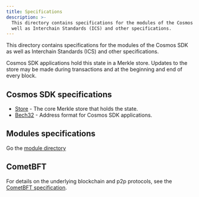 ```yaml
---
title: Specifications
description: >-
  This directory contains specifications for the modules of the Cosmos SDK as
  well as Interchain Standards (ICS) and other specifications.
---
```


This directory contains specifications for the modules of the Cosmos SDK as well as Interchain Standards (ICS) and other specifications.

Cosmos SDK applications hold this state in a Merkle store. Updates to
the store may be made during transactions and at the beginning and end of every
block.

## Cosmos SDK specifications

* [Store](/sdk/v0.50/learn/advanced/store) - The core Merkle store that holds the state.
* [Bech32](/sdk/v0.50/build/spec/addresses/bech32) - Address format for Cosmos SDK applications.

## Modules specifications

Go the [module directory](https://docs.cosmos.network/main/modules)

## CometBFT

For details on the underlying blockchain and p2p protocols, see
the [CometBFT specification](https://github.com/cometbft/cometbft/tree/main/spec).
